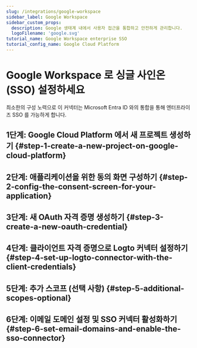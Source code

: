 ```yaml
---
slug: /integrations/google-workspace
sidebar_label: Google Workspace
sidebar_custom_props:
  description: Google 생태계 내에서 사용자 접근을 통합하고 안전하게 관리합니다.
  logoFilename: 'google.svg'
tutorial_name: Google Workspace enterprise SSO
tutorial_config_name: Google Cloud Platform
---
```




# Google Workspace 로 싱글 사인온 (SSO) 설정하세요

최소한의 구성 노력으로 이 커넥터는 Microsoft Entra ID 와의 통합을 통해 엔터프라이즈 SSO 를 가능하게 합니다.

<GuideTip />

## 1단계: Google Cloud Platform 에서 새 프로젝트 생성하기 \{#step-1-create-a-new-project-on-google-cloud-platform}

<Step1 />

## 2단계: 애플리케이션을 위한 동의 화면 구성하기 \{#step-2-config-the-consent-screen-for-your-application}

<Step2 />

## 3단계: 새 OAuth 자격 증명 생성하기 \{#step-3-create-a-new-oauth-credential}

<Step3 />

## 4단계: 클라이언트 자격 증명으로 Logto 커넥터 설정하기 \{#step-4-set-up-logto-connector-with-the-client-credentials}

<Step4 />

## 5단계: 추가 스코프 (선택 사항) \{#step-5-additional-scopes-optional}

<Step5 />

## 6단계: 이메일 도메인 설정 및 SSO 커넥터 활성화하기 \{#step-6-set-email-domains-and-enable-the-sso-connector}

<Step6 />
